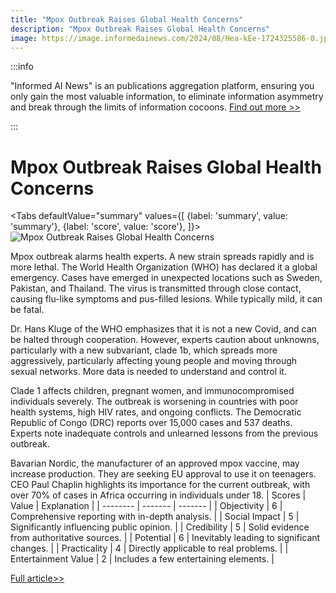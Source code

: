 ```yaml
---
title: "Mpox Outbreak Raises Global Health Concerns"
description: "Mpox Outbreak Raises Global Health Concerns"
image: https://image.informedainews.com/2024/08/Hea-kEe-1724325586-0.jpg
---
```



:::info

"Informed AI News" is an publications aggregation platform, ensuring you only gain the most valuable information, to eliminate information asymmetry and break through the limits of information cocoons.  [Find out more >>](/)

:::

# Mpox Outbreak Raises Global Health Concerns


<Tabs
	defaultValue="summary"
	values={[
	{label: 'summary', value: 'summary'},
	{label: 'score', value: 'score'},
]}>
<TabItem value="summary">
<img
  src="https://image.informedainews.com/2024/08/Hea-kEe-1724325586-0.jpg"
  alt="Mpox Outbreak Raises Global Health Concerns"
/>



Mpox outbreak alarms health experts. A new strain spreads rapidly and is more lethal. The World Health Organization (WHO) has declared it a global emergency. Cases have emerged in unexpected locations such as Sweden, Pakistan, and Thailand. The virus is transmitted through close contact, causing flu-like symptoms and pus-filled lesions. While typically mild, it can be fatal.

Dr. Hans Kluge of the WHO emphasizes that it is not a new Covid, and can be halted through cooperation. However, experts caution about unknowns, particularly with a new subvariant, clade 1b, which spreads more aggressively, particularly affecting young people and moving through sexual networks. More data is needed to understand and control it.

Clade 1 affects children, pregnant women, and immunocompromised individuals severely. The outbreak is worsening in countries with poor health systems, high HIV rates, and ongoing conflicts. The Democratic Republic of Congo (DRC) reports over 15,000 cases and 537 deaths. Experts note inadequate controls and unlearned lessons from the previous outbreak.

Bavarian Nordic, the manufacturer of an approved mpox vaccine, may increase production. They are seeking EU approval to use it on teenagers. CEO Paul Chaplin highlights its importance for the current outbreak, with over 70% of cases in Africa occurring in individuals under 18.
</TabItem>
<TabItem value="score">
	| Scores     | Value   | Explanation |
	| -------- | ------- | ------- |
	| Objectivity  | 6    | Comprehensive reporting with in-depth analysis.    |
	| Social Impact | 5     | Significantly influencing public opinion.    |
	| Credibility    | 5    | Solid evidence from authoritative sources.    |
	| Potential    | 6    | Inevitably leading to significant changes.    |
	| Practicality    | 4    | Directly applicable to real problems.    |
	| Entertainment Value    | 2    | Includes a few entertaining elements.    |
</TabItem>
</Tabs>

[Full article>>](https://www.cnbc.com/2024/08/21/why-the-latest-mpox-outbreak-is-raising-alarm-among-health-experts.html)
